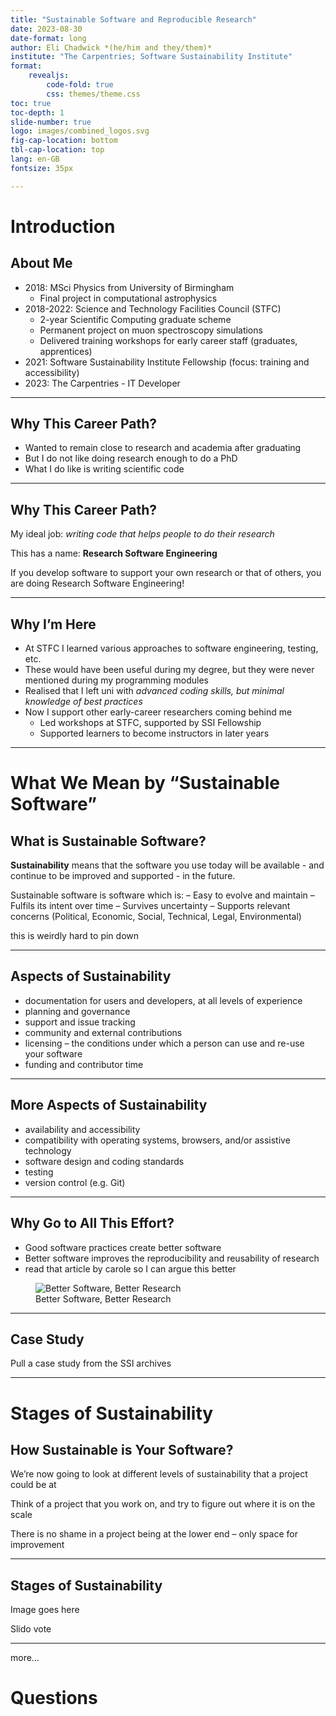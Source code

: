 ```yaml
---
title: "Sustainable Software and Reproducible Research"
date: 2023-08-30
date-format: long
author: Eli Chadwick *(he/him and they/them)*
institute: "The Carpentries; Software Sustainability Institute"
format: 
    revealjs:
        code-fold: true
        css: themes/theme.css
toc: true
toc-depth: 1
slide-number: true
logo: images/combined_logos.svg
fig-cap-location: bottom
tbl-cap-location: top
lang: en-GB
fontsize: 35px

---
```


# Introduction

## About Me

* 2018: MSci Physics from University of Birmingham
    * Final project in computational astrophysics
* 2018-2022: Science and Technology Facilities Council (STFC)
    * 2-year Scientific Computing graduate scheme
    <!-- * 3-month placement at Institute Laue-Langevin (ILL)-->
    * Permanent project on muon spectroscopy simulations
    * Delivered training workshops for early career staff (graduates, apprentices)
* 2021: Software Sustainability Institute Fellowship (focus: training and accessibility)
* 2023: The Carpentries - IT Developer

---

## Why This Career Path?

* Wanted to remain close to research and academia after graduating
* But I do not like doing research enough to do a PhD
* What I do like is writing scientific code

---

## Why This Career Path?
    
My ideal job: *writing code that helps people to do their research*

This has a name: **Research Software Engineering**

If you develop software to support your own research or that of others, you are doing Research Software Engineering! 

---

## Why I'm Here

* At STFC I learned various approaches to software engineering, testing, etc.
* These would have been useful during my degree, but they were never mentioned during my programming modules
* Realised that I left uni with *advanced coding skills, but minimal knowledge of best practices*
* Now I support other early-career researchers coming behind me
    * Led workshops at STFC, supported by SSI Fellowship
    * Supported learners to become instructors in later years

<!-- * Led workshops for new starters at STFC to build this knowledge, and supported learners to become instructors in later years

This has a name too: **Community of Practice**
-->

---

# What We Mean by "Sustainable Software"

## What is Sustainable Software?

**Sustainability** means that the software you use today will be available - and continue to be improved and supported - in the future. <!-- https://software.ac.uk/about -->

Sustainable software is software which is:
– Easy to evolve and maintain
– Fulfils its intent over time
– Survives uncertainty
– Supports relevant concerns (Political, Economic, Social, Technical, Legal, Environmental)

this is weirdly hard to pin down

---

## Aspects of Sustainability

* documentation for users and developers, at all levels of experience
* planning and governance
* support and issue tracking
* community and external contributions
* licensing – the conditions under which a person can use and re-use your software
* funding and contributor time

---

## More Aspects of Sustainability

* availability and accessibility
* compatibility with operating systems, browsers, and/or assistive technology
* software design and coding standards 
* testing
* version control (e.g. Git)

---

## Why Go to All This Effort?

 - Good software practices create better software
 - Better software improves the reproducibility and reusability of research
 - read that article by carole so I can argue this better

 ![Better Software, Better Research](images/BetterSoftwareBetterResearchImage.jpg)

---

## Case Study

Pull a case study from the SSI archives

---

# Stages of Sustainability

## How Sustainable is Your Software?

We're now going to look at different levels of sustainability that a project could be at

Think of a project that you work on, and try to figure out where it is on the scale

There is no shame in a project being at the lower end – only space for improvement

---

## Stages of Sustainability 

Image goes here

Slido vote

---

more...

# Questions
